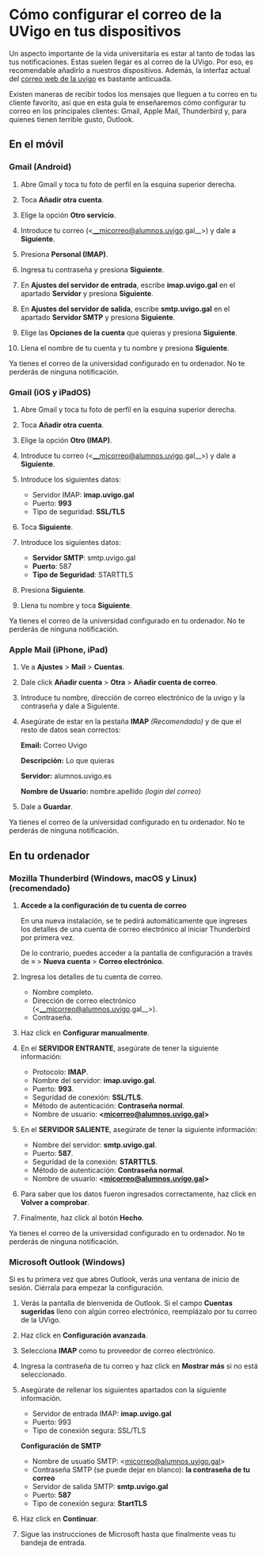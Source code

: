 
# Cómo configurar el correo de la UVigo en tus dispositivos

Un aspecto importante de la vida universitaria es estar al tanto de todas las
tus notificaciones. Estas suelen llegar es al correo de la UVigo. Por eso, es
recomendable añadirlo a nuestros dispositivos. Además, la interfaz actual del
[correo web de la uvigo](https://correoweb.uvigo.gal/login.php) es bastante
anticuada.

Existen maneras de recibir todos los mensajes que lleguen a tu correo en tu
cliente favorito, así que en esta guía te enseñaremos cómo configurar tu
correo en los principales clientes: Gmail, Apple Mail, Thunderbird y, para
quienes tienen terrible gusto, Outlook.

## En el móvil

### Gmail (Android)

1.  Abre Gmail y toca tu foto de perfil en la esquina superior derecha.

1.  Toca **Añadir otra cuenta**.

1.  Elige la opción **Otro servicio**.

1.  Introduce tu correo (\<__micorreo@alumnos.uvigo.gal__\>) y dale a **Siguiente**.

1.  Presiona **Personal (IMAP)**.

1.  Ingresa tu contraseña y presiona **Siguiente**.

1.  En **Ajustes del servidor de entrada**, escribe **imap.uvigo.gal** en el
    apartado **Servidor** y presiona **Siguiente**.

1.  En **Ajustes del servidor de salida**, escribe **smtp.uvigo.gal** en el
    apartado **Servidor SMTP** y presiona **Siguiente**.

1.  Elige las **Opciones de la cuenta** que quieras y presiona **Siguiente**.

1.  Llena el nombre de tu cuenta y tu nombre y presiona **Siguiente**.

<Callout variant="success">
    <CalloutDescription>
        Ya tienes el correo de la universidad configurado en tu ordenador. No te
        perderás de ninguna notificación.
    </CalloutDescription>
</Callout>

### Gmail (iOS y iPadOS)

1.  Abre Gmail y toca tu foto de perfil en la esquina superior derecha.

1.  Toca **Añadir otra cuenta**.

1.  Elige la opción **Otro (IMAP)**.

1.  Introduce tu correo (\<__micorreo@alumnos.uvigo.gal__\>) y dale a **Siguiente**.

1.  Introduce los siguientes datos:

    -   Servidor IMAP: **imap.uvigo.gal**
    -   Puerto: **993**
    -   Tipo de seguridad: **SSL/TLS**

1.  Toca **Siguiente**.

1.  Introduce los siguientes datos:

    -   **Servidor SMTP**: smtp.uvigo.gal
    -   **Puerto**: 587
    -   **Tipo de Seguridad**: STARTTLS

1.  Presiona **Siguiente**.

1.  Llena tu nombre y toca **Siguiente**.

<Callout variant="success">
    <CalloutDescription>
        Ya tienes el correo de la universidad configurado en tu ordenador. No te
        perderás de ninguna notificación.
    </CalloutDescription>
</Callout>

### Apple Mail (iPhone, iPad)

1.  Ve a **Ajustes** > **Mail** > **Cuentas**.

2.  Dale click **Añadir cuenta** > **Otra** > **Añadir cuenta de correo**.

3.  Introduce tu nombre, dirección de correo electrónico de la uvigo y la
    contraseña y dale a Siguiente.

4.  Asegúrate de estar en la pestaña **IMAP** _(Recomendado)_ y de que el resto
    de datos sean correctos:

    **Email:** Correo Uvigo

    **Descripción:** Lo que quieras

    **Servidor:** alumnos.uvigo.es

    **Nombre de Usuario:** nombre.apellido _(login del correo)_

5.  Dale a **Guardar**.

<Callout variant="success">
    <CalloutDescription>
        Ya tienes el correo de la universidad configurado en tu ordenador. No te
        perderás de ninguna notificación.
    </CalloutDescription>
</Callout>

## En tu ordenador

### Mozilla Thunderbird (Windows, macOS y Linux) (recomendado)

1.  **Accede a la configuración de tu cuenta de correo**

    En una nueva instalación, se te pedirá automáticamente que ingreses los
    detalles de una cuenta de correo electrónico al iniciar Thunderbird por primera
    vez.

    De lo contrario, puedes acceder a la pantalla de configuración a través de
    **≡** > **Nueva cuenta** > **Correo electrónico**.

2.  Ingresa los detalles de tu cuenta de correo.

    -   Nombre completo.
    -   Dirección de correo electrónico (\<__micorreo@alumnos.uvigo.gal__\>).
    -   Contraseña.

3.  Haz click en **Configurar manualmente**.

4.  En el **SERVIDOR ENTRANTE**, asegúrate de tener la siguiente información:

    -   Protocolo: **IMAP**.
    -   Nombre del servidor: **imap.uvigo.gal**.
    -   Puerto: **993**.
    -   Seguridad de conexión: **SSL/TLS**.
    -   Método de autenticación: **Contraseña normal**.
    -   Nombre de usuario: **\<micorreo@alumnos.uvigo.gal\>**

5.  En el **SERVIDOR SALIENTE**, asegúrate de tener la siguiente información:

    -   Nombre del servidor: **smtp.uvigo.gal**.
    -   Puerto: **587**.
    -   Seguridad de la conexión: **STARTTLS**.
    -   Método de autenticación: **Contraseña normal**.
    -   Nombre de usuario: **\<micorreo@alumnos.uvigo.gal\>**

6.  Para saber que los datos fueron ingresados correctamente, haz click en
    **Volver a comprobar**.

7.  Finalmente, haz click al botón **Hecho**.

<Callout variant="success">
    <CalloutDescription>
        Ya tienes el correo de la universidad configurado en tu ordenador. No te
        perderás de ninguna notificación.
    </CalloutDescription>
</Callout>

### Microsoft Outlook (Windows)

Si es tu primera vez que abres Outlook, verás una ventana de inicio de sesión.
Ciérrala para empezar la configuración.

1.  Verás la pantalla de bienvenida de Outlook. Si el campo **Cuentas sugeridas**
    lleno con algún correo electrónico, reemplázalo por tu correo de la UVigo.

1.  Haz click en **Configuración avanzada**.

1.  Selecciona **IMAP** como tu proveedor de correo electrónico.

1.  Ingresa la contraseña de tu correo y haz click en **Mostrar más** si no
    está seleccionado.

1.  Asegúrate de rellenar los siguientes apartados con la siguiente
    información.

    -   Servidor de entrada IMAP: **imap.uvigo.gal**
    -   Puerto: 993
    -   Tipo de conexión segura: SSL/TLS

    **Configuración de SMTP**

    -   Nombre de usuatio SMTP: \<micorreo@alumnos.uvigo.gal\>
    -   Contraseña SMTP (se puede dejar en blanco): **la contraseña de tu correo**
    -   Servidor de salida SMTP: **smtp.uvigo.gal**
    -   Puerto: **587**
    -   Tipo de conexión segura: **StartTLS**

1.  Haz click en **Continuar**.

1.  Sigue las instrucciones de Microsoft hasta que finalmente veas tu bandeja de
    entrada.
